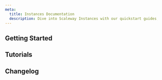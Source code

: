 ```yaml
---
meta:
  title: Instances Documentation
  description: Dive into Scaleway Instances with our quickstart guides, how-tos, tutorials and more.
---
```


<ProductHeader
   productName="Instances"
   productLogo="instance"
   description="Scaleway Instances are lightning-fast virtual machines that can adapt to your every need, from learning purposes to high-performance workloads."
   url="/instances/quickstart"
   label="Instances Quickstart"
/>

## Getting Started

<Grid>
    <SummaryCard
        title="Quickstart"
        icon="rocket"
        description="Learn how to create, connect to, and delete an Instance in a few steps."
        label="View Quickstart"
        url="/instances/quickstart/"
    />
    <SummaryCard
        title="Concepts"
        icon="information-circle-outline"
        description="Core concepts that give you a better understanding of Scaleway Instances."
        label="View Concepts"
        url="/instances/concepts/"
    />
    <SummaryCard
        title="How-tos"
        icon="help-circle-outline"
        description="Check our guides to creating and managing Instances and their features."
        label="View How-tos"
        url="/instances/how-to/"
    />
    <SummaryCard
        title="Additional content"
        icon="book-open-outline"
        description="Guides to help you choose an Instance, understand pricing and advanced configuration."
        label="View additional content"
        url="/instances/reference-content/"
    />
</Grid>


## Tutorials

<Grid>
    <DefaultCard
        title="Deploying WordPress on Ubuntu Jammy Jellyfish (22.04 LTS) using LEMP"
        url="/tutorials/wordpress-lemp-stack-ubuntu-jammy-jellyfish-22-04/"
        label="Read more"
    />
    <DefaultCard
        title="Creating backups with Restic and Object Storage"
        url="/tutorials/restic-s3-backup/"
        label="Read more"
    />
    <DefaultCard
        title="Configuring an Nginx HTTPs Reverse Proxy on Ubuntu Bionic"
        url="/tutorials/nginx-reverse-proxy/"
        label="Read more"
    />
    <DefaultCard
        title="Hosting your own GitHub runner on an Instance"
        url="/tutorials/host-github-runner/"
        label="Read more"
    />
</Grid>

<ClickableBanner
    productLogo="cli"
    title="Instance API"
    description="Learn how to create and manage your Scaleway Instances through the API."
    url="https://www.scaleway.com/en/developers/api/instance/"
    label="Go to Instances API"
/>

## Changelog

<ChangelogList
    productName="instances"
    numberOfChanges={3}
/>